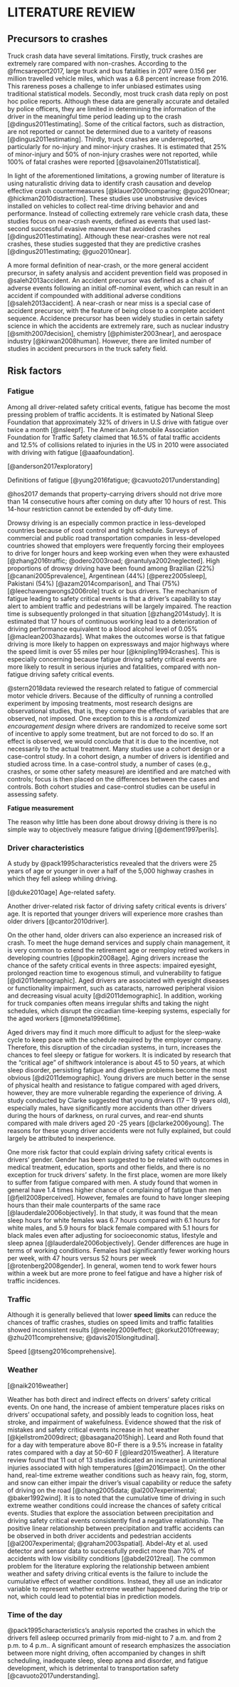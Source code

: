 LITERATURE REVIEW
=================
Precursors to crashes
---------------------
Truck crash data have several limitations. Firstly, truck crashes are extremely rare compared with non-crashes. According to the @fmcsareport2017, large truck and bus fatalities in 2017 were 0.156 per million travelled vehicle miles, which was a 6.8 percent increase from 2016. This rareness poses a challenge to infer unbiased estimates using traditional statistical models. Secondly, most truck crash data reply on post hoc police reports. Although these data are generally accurate and detailed by police officers, they are limited in determining the information of the driver in the meaningful time period leading up to the crash [@dingus2011estimating]. Some of the critical factors, such as distraction, are not reported or cannot be determined due to a varitety of reasons [@dingus2011estimating]. Thirdly, truck crashes are underreported, particularly for no-injury and minor-injury crashes. It is estimated that 25% of minor-injury and 50% of non-injury crashes were not reported, while 100% of fatal crashes were reported [@savolainen2011statistical].

In light of the aforementioned limitations, a growing number of literature is using naturalistic driving data to identify crash causation and develop effective crash countermeasures [@klauer2009comparing; @guo2010near; @hickman2010distraction]. These studies use unobstrusive  devices installed on vehicles to collect real-time driving behavior and and performance. Instead of collecting extremely rare vehicle crash data, these studies focus on near-crash events, defined as events that used last-second successful evasive maneuver that avoided crashes [@dingus2011estimating]. Although these near-crashes were not real crashes, these studies suggested that they are predictive crashes [@dingus2011estimating; @guo2010near].

A more formal definition of near-crash, or the more general accident precursor, in safety analysis and accident prevention field was proposed in @saleh2013accident. An accident precursor was defined as a chain of adverse events following an initial off-nominal event, which can result in an accident if compounded with additional adverse conditions [@saleh2013accident]. A near-crash or near miss is a special case of accident precursor, with the feature of being close to a complete accident sequence. Accidence precursor has been widely studies in certain safety science in which the accidents are extremely rare, such as nuclear industry [@smith2007decision], chemistry [@phimister2003near], and aerospace industry [@kirwan2008human]. However, there are limited number of studies in accident precursors in the truck safety field.


Risk factors
------------

### Fatigue

Among all driver-related safety critical events, fatigue has become the most pressing problem of traffic accidents. It is estimated by National Sleep Foundation that approximately 32% of drivers in U.S drive with fatigue over twice a month [@nsleepf]. The American Automobile Association Foundation for Traffic Safety claimed that 16.5% of fatal traffic accidents and 12.5% of collisions related to injuries in the US in 2010 were associated with driving with fatigue [@aaafoundation].  

[@anderson2017exploratory]

Definitions of fatigue [@yung2016fatigue; @cavuoto2017understanding]

@hos2017 demands that property-carrying drivers should not drive more than 14 consecutive hours after coming on duty after 10 hours of rest. This 14-hour restriction cannot be extended by off-duty time.


Drowsy driving is an especially common practice in less-developed countries because of cost control and tight schedule. Surveys of commercial and public road transportation companies in less-developed countries showed that employers were frequently forcing their employees to drive for longer hours and keep working even when they were exhausted [@zhang2016traffic; @odero2003road; @nantulya2002neglected]. High proportions of drowsy driving have been found among Brazilian (22%) [@canani2005prevalence], Argentinean (44%) [@perez2005sleep], Pakistani (54%) [@azam2014comparison], and Thai (75%) [@leechawengwongs2006role] truck or bus drivers. The mechanism of fatigue leading to safety critical events is that a driver’s capability to stay alert to ambient traffic and pedestrians will be largely impaired. The reaction time is subsequently prolonged in that situation [@zhang2014study]. It is estimated that 17 hours of continuous working lead to a deterioration of driving performance equivalent to a blood alcohol level of 0.05% [@maclean2003hazards]. What makes the outcomes worse is that fatigue driving is more likely to happen on expressways and major highways where the speed limit is over 55 miles per hour [@knipling1994crashes]. This is especially concerning because fatigue driving safety critical events are more likely to result in serious injuries and fatalities, compared with non-fatigue driving safety critical events.

@stern2018data reviewed the research related to fatigue of commercial motor vehicle drivers.  Because of the difficulty of running a controlled experiment by imposing treatments, most research designs are observational studies, that is, they compare the effects of variables that are observed, not imposed.  One exception to this is a *randomized encouragement design* where drivers are randomized to receive some sort of incentive to apply  some treatment, but are not forced to do so.  If an effect is observed, we would conclude that it is due to the incentive, not necessarily to the actual treatment.  Many studies use a cohort design or a case-control study.  In a cohort design, a number of drivers is identified and studied across time.  In a case-control study, a number of cases (e.g., crashes, or some other safety measure) are identified and are matched with controls; focus is then placed on the differences between the cases and controls.  Both cohort studies and case-control studies can be useful in assessing safety.

**Fatigue measurement**

The reason why little has been done about drowsy driving is there is no simple way to objectively measure fatigue driving [@dement1997perils].

### Driver characteristics

A study by @pack1995characteristics revealed that the drivers were 25 years of age or younger in over a half of the 5,000 highway crashes in which they fell asleep whiling driving.

[@duke2010age] Age-related safety.

Another driver-related risk factor of driving safety critical events is drivers’ age. It is reported that younger drivers will experience more crashes than older drivers [@cantor2010driver]. 


On the other hand, older drivers can also experience an increased risk of crash. To meet the huge demand services and supply chain management, it is very common to extend the retirement age or reemploy retired workers in developing countries [@popkin2008age]. Aging drivers increase the chance of the safety critical events in three aspects: impaired eyesight, prolonged reaction time to exogenous stimuli, and vulnerability to fatigue [@di2011demographic]. Aged drivers are associated with eyesight diseases or functionality impairment, such as cataracts, narrowed peripheral vision and decreasing visual acuity [@di2011demographic]. In addition, working for truck companies often means irregular shifts and taking the night schedules, which disrupt the circadian time-keeping systems, especially for the aged workers [@moneta1996time]. 

Aged drivers may find it much more difficult to adjust for the sleep-wake cycle to keep pace with the schedule required by the employer company. Therefore, this disruption of the circadian systems, in turn, increases the chances to feel sleepy or fatigue for workers. It is indicated by research that the “critical age” of shiftwork intolerance is about 45 to 50 years, at which sleep disorder, persisting fatigue and digestive problems become the most obvious [@di2011demographic]. Young drivers are much better in the sense of physical health and resistance to fatigue compared with aged drivers, however, they are more vulnerable regarding the experience of driving. A study conducted by Clarke suggested that young drivers (17 – 19 years old), especially males, have significantly more accidents than other drivers during the hours of darkness, on rural curves, and rear-end shunts compared with male drivers aged 20 -25 years [@clarke2006young]. The reasons for these young driver accidents were not fully explained, but could largely be attributed to inexperience.

One more risk factor that could explain driving safety critical events is drivers’ gender. Gender has been suggested to be related with outcomes in medical treatment, education, sports and other fields, and there is no exception for truck drivers’ safety. In the first place, women are more likely to suffer from fatigue compared with men. A study found that women in general have 1.4 times higher chance of complaining of fatigue than men [@fjell2008perceived]. However, females are found to have longer sleeping hours than their male counterparts of the same race [@lauderdale2006objectively]. In that study, it was found that the mean sleep hours for white females was 6.7 hours compared with 6.1 hours for white males, and 5.9 hours for black female compared with 5.1 hours for black males even after adjusting for socioeconomic status, lifestyle and sleep apnea [@lauderdale2006objectively]. Gender differences are huge in terms of working conditions. Females had significantly fewer working hours per week, with 47 hours versus 52 hours per week [@rotenberg2008gender]. In general, women tend to work fewer hours within a week but are more prone to feel fatigue and have a higher risk of traffic incidences.


### Traffic

Although it is generally believed that lower **speed limits** can reduce the chances of traffic crashes, studies on speed limits and traffic fatalities showed inconsistent results [@neeley2009effect; @korkut2010freeway; @zhu2011comprehensive; @davis2015longitudinal]. 

Speed [@tseng2016comprehensive].


### Weather

[@naik2016weather]

Weather has both direct and indirect effects on drivers’ safety critical events. On one hand, the increase of ambient temperature places risks on drivers’ occupational safety, and possibly leads to cognition loss, heat stroke, and impairment of wakefulness. Evidence showed that the risk of mistakes and safety critical events increase in hot weather [@kjellstrom2009direct; @basagana2015high]. Leard and Roth found that for a day with temperature above 80◦F there is a 9.5% increase in fatality rates compared with a day at 50-60 F [@leard2015weather]. A literature review found that 11 out of 13 studies indicated an increase in unintentional injuries associated with high temperatures [@im2016impact]. On the other hand, real-time extreme weather conditions such as heavy rain, fog, storm, and snow can either impair the driver’s visual capability or reduce the safety of driving on the road [@chang2005data; @al2007experimental; @baker1992wind]. It is to noted that the cumulative time of driving in such extreme weather conditions could increase the chances of safety critical events. Studies that explore the association between precipitation and driving safety critical events consistently find a negative relationship. The positive linear relationship between precipitation and traffic accidents can be observed in both driver accidents and pedestrian accidents [@al2007experimental; @graham2003spatial]. Abdel-Aty et al. used detector and sensor data to successfully predict more than 70% of accidents with low visibility conditions [@abdel2012real]. The common problem for the literature exploring the relationship between ambient weather and safety driving critical events is the failure to include the cumulative effect of weather conditions. Instead, they all use an indicator variable to represent whether extreme weather happened during the trip or not, which could lead to potential bias in prediction models.

### Time of the day

@pack1995characteristics's analysis reported the crashes in which the drivers fell asleep occurred primarily from mid-night to 7 a.m. and from 2 p.m. to 4 p.m.. A significant amount of research emphasizes the association between more night driving, often accompanied by changes in shift scheduling, inadequate sleep, sleep apnea and disorder, and fatigue development, which is detrimental to transportation safety [@cavuoto2017understanding]. 

